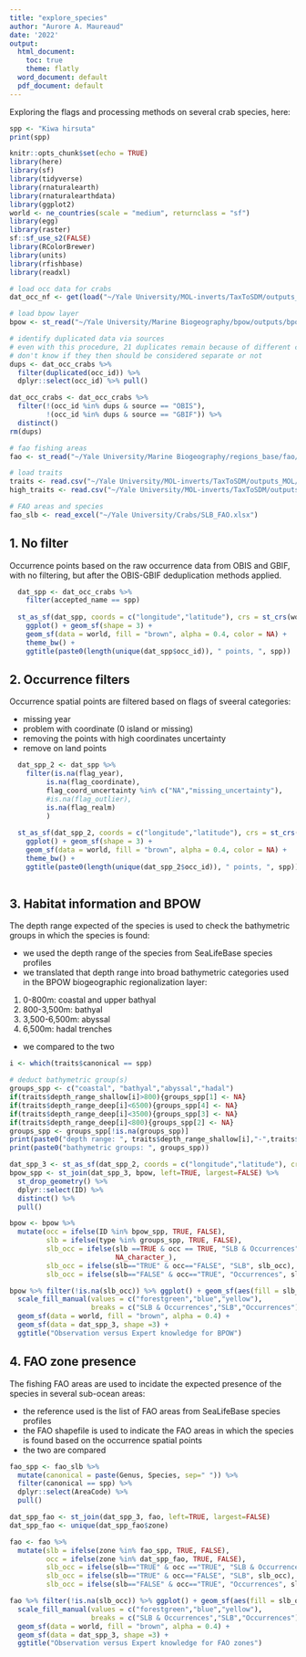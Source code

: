 ```yaml
---
title: "explore_species"
author: "Aurore A. Maureaud"
date: '2022'
output:
  html_document: 
    toc: true
    theme: flatly
  word_document: default
  pdf_document: default
---
```


Exploring the flags and processing methods on several crab species, here:

```r
spp <- "Kiwa hirsuta"
print(spp)
```

```r
knitr::opts_chunk$set(echo = TRUE)
library(here)
library(sf)
library(tidyverse)
library(rnaturalearth)
library(rnaturalearthdata)
library(ggplot2)
world <- ne_countries(scale = "medium", returnclass = "sf")
library(egg)
library(raster)
sf::sf_use_s2(FALSE)
library(RColorBrewer)
library(units)
library(rfishbase)
library(readxl)

# load occ data for crabs
dat_occ_nf <- get(load("~/Yale University/MOL-inverts/TaxToSDM/outputs_MOL/crabs/DAT_OCC_CRABS_9JUN2021.RData"))

# load bpow layer
bpow <- st_read("~/Yale University/Marine Biogeography/bpow/outputs/bpow/bpow_p8s5_abyssal_corr.shp")

# identify duplicated data via sources
# even with this procedure, 21 duplicates remain because of different catalog numbers
# don't know if they then should be considered separate or not
dups <- dat_occ_crabs %>% 
  filter(duplicated(occ_id)) %>% 
  dplyr::select(occ_id) %>% pull()

dat_occ_crabs <- dat_occ_crabs %>% 
  filter(!(occ_id %in% dups & source == "OBIS"),
         !(occ_id %in% dups & source == "GBIF")) %>% 
  distinct()
rm(dups)

# fao fishing areas
fao <- st_read("~/Yale University/Marine Biogeography/regions_base/fao/World_Fao_Zones.shp")

# load traits
traits <- read.csv("~/Yale University/MOL-inverts/TaxToSDM/outputs_MOL/crabs/traits/master_traits_22JUL2021.csv")
high_traits <- read.csv("~/Yale University/MOL-inverts/TaxToSDM/outputs_MOL/crabs/traits/high_traits_22JUL2021.csv")

# FAO areas and species
fao_slb <- read_excel("~/Yale University/Crabs/SLB_FAO.xlsx")

```

## 1. No filter

Occurrence points based on the raw occurrence data from OBIS and GBIF, with no filtering, but after the OBIS-GBIF deduplication methods applied.

```r

  dat_spp <- dat_occ_crabs %>% 
    filter(accepted_name == spp)
 
  st_as_sf(dat_spp, coords = c("longitude","latitude"), crs = st_crs(world)) %>% 
    ggplot() + geom_sf(shape = 3) +
    geom_sf(data = world, fill = "brown", alpha = 0.4, color = NA) +
    theme_bw() +
    ggtitle(paste0(length(unique(dat_spp$occ_id)), " points, ", spp))
```

## 2. Occurrence filters

Occurrence spatial points are filtered based on flags of sveeral categories:

- missing year
- problem with coordinate (0 island or missing)
- removing the points with high coordinates uncertainty
- remove on land points

```r

  dat_spp_2 <- dat_spp %>% 
    filter(is.na(flag_year),
         is.na(flag_coordinate),
         flag_coord_uncertainty %in% c("NA","missing_uncertainty"),
         #is.na(flag_outlier),
         is.na(flag_realm)
         )
 
  st_as_sf(dat_spp_2, coords = c("longitude","latitude"), crs = st_crs(world)) %>% 
    ggplot() + geom_sf(shape = 3) +
    geom_sf(data = world, fill = "brown", alpha = 0.4, color = NA) +
    theme_bw() +
    ggtitle(paste0(length(unique(dat_spp_2$occ_id)), " points, ", spp))
  
```

## 3. Habitat information and BPOW

The depth range expected of the species is used to check the bathymetric groups in which the species is found:

- we used the depth range of the species from SeaLifeBase species profiles
- we translated that depth range into broad bathymetric categories used in the BPOW biogeographic regionalization layer:

1. 0-800m: coastal and upper bathyal
2. 800-3,500m: bathyal
3. 3,500-6,500m: abyssal
4. 6,500m: hadal trenches

- we compared to the two

```r
i <- which(traits$canonical == spp)

# deduct bathymetric group(s)
groups_spp <- c("coastal", "bathyal","abyssal","hadal")
if(traits$depth_range_shallow[i]>800){groups_spp[1] <- NA}
if(traits$depth_range_deep[i]<6500){groups_spp[4] <- NA}
if(traits$depth_range_deep[i]<3500){groups_spp[3] <- NA} 
if(traits$depth_range_deep[i]<800){groups_spp[2] <- NA}
groups_spp <- groups_spp[!is.na(groups_spp)]
print(paste0("depth range: ", traits$depth_range_shallow[i],"-",traits$depth_range_deep[i]))
print(paste0("bathymetric groups: ", groups_spp))

```

```r

dat_spp_3 <- st_as_sf(dat_spp_2, coords = c("longitude","latitude"), crs = st_crs(world))
bpow_spp <- st_join(dat_spp_3, bpow, left=TRUE, largest=FALSE) %>% 
  st_drop_geometry() %>% 
  dplyr::select(ID) %>% 
  distinct() %>% 
  pull()

bpow <- bpow %>% 
  mutate(occ = ifelse(ID %in% bpow_spp, TRUE, FALSE),
         slb = ifelse(type %in% groups_spp, TRUE, FALSE),
         slb_occ = ifelse(slb ==TRUE & occ == TRUE, "SLB & Occurrences",
                          NA_character_),
         slb_occ = ifelse(slb=="TRUE" & occ=="FALSE", "SLB", slb_occ),
         slb_occ = ifelse(slb=="FALSE" & occ=="TRUE", "Occurrences", slb_occ))

bpow %>% filter(!is.na(slb_occ)) %>% ggplot() + geom_sf(aes(fill = slb_occ), alpha= 0.4) +
  scale_fill_manual(values = c("forestgreen","blue","yellow"),
                    breaks = c("SLB & Occurrences","SLB","Occurrences")) +
  geom_sf(data = world, fill = "brown", alpha = 0.4) +
  geom_sf(data = dat_spp_3, shape =3) +
  ggtitle("Observation versus Expert knowledge for BPOW")

```

## 4. FAO zone presence

The fishing FAO areas are used to incidate the expected presence of the species in several sub-ocean areas:

- the reference used is the list of FAO areas from SeaLifeBase species profiles
- the FAO shapefile is used to indicate the FAO areas in which the species is found based on the occurrence spatial points
- the two are compared

```r
fao_spp <- fao_slb %>% 
  mutate(canonical = paste(Genus, Species, sep=" ")) %>% 
  filter(canonical == spp) %>% 
  dplyr::select(AreaCode) %>% 
  pull()

dat_spp_fao <- st_join(dat_spp_3, fao, left=TRUE, largest=FALSE)
dat_spp_fao <- unique(dat_spp_fao$zone)

fao <- fao %>% 
  mutate(slb = ifelse(zone %in% fao_spp, TRUE, FALSE),
         occ = ifelse(zone %in% dat_spp_fao, TRUE, FALSE),
         slb_occ = ifelse(slb=="TRUE" & occ =="TRUE", "SLB & Occurrences", NA_character_),
         slb_occ = ifelse(slb=="TRUE" & occ=="FALSE", "SLB", slb_occ),
         slb_occ = ifelse(slb=="FALSE" & occ=="TRUE", "Occurrences", slb_occ))

fao %>% filter(!is.na(slb_occ)) %>% ggplot() + geom_sf(aes(fill = slb_occ), alpha= 0.4) +
  scale_fill_manual(values = c("forestgreen","blue","yellow"),
                    breaks = c("SLB & Occurrences","SLB","Occurrences")) +
  geom_sf(data = world, fill = "brown", alpha = 0.4) +
  geom_sf(data = dat_spp_3, shape =3) +
  ggtitle("Observation versus Expert knowledge for FAO zones")

```

